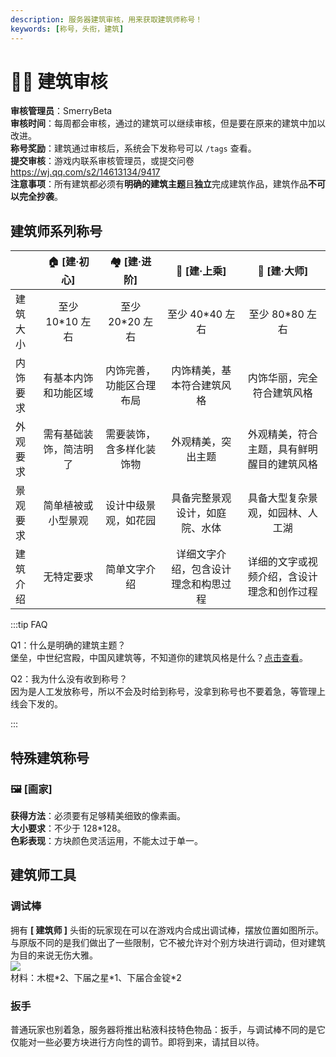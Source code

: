 ```yaml
---
description: 服务器建筑审核，用来获取建筑师称号！
keywords: [称号，头衔，建筑]
---
```


# 👷‍♀️ 建筑审核

**审核管理员**：SmerryBeta  
**审核时间**：每周都会审核，通过的建筑可以继续审核，但是要在原来的建筑中加以改进。  
**称号奖励**：建筑通过审核后，系统会下发称号可以 `/tags` 查看。  
**提交审核**：游戏内联系审核管理员，或提交问卷 https://wj.qq.com/s2/14613134/9417  
**注意事项**：所有建筑都必须有**明确的建筑主题**且**独立**完成建筑作品，建筑作品**不可以完全抄袭**。

## 建筑师系列称号

|          |      🏠 [建·初心]      |       🏘 [建·进阶]        |             🏢 [建·上乘]             |                🏰 [建·大师]                |
| -------- | :--------------------: | :----------------------: | :----------------------------------: | :----------------------------------------: |
| 建筑大小 |    至少 10\*10 左右    |     至少 20\*20 左右     |           至少 40\*40 左右           |              至少 80\*80 左右              |
| 内饰要求 |  有基本内饰和功能区域  | 内饰完善，功能区合理布局 |      内饰精美，基本符合建筑风格      |         内饰华丽，完全符合建筑风格         |
| 外观要求 | 需有基础装饰，简洁明了 | 需要装饰，含多样化装饰物 |          外观精美，突出主题          | 外观精美，符合主题，具有鲜明醒目的建筑风格 |
| 景观要求 |   简单植被或小型景观   |   设计中级景观，如花园   |    具备完整景观设计，如庭院、水体    |      具备大型复杂景观，如园林、人工湖      |
| 建筑介绍 |       无特定要求       |       简单文字介绍       | 详细文字介绍，包含设计理念和构思过程 | 详细的文字或视频介绍，含设计理念和创作过程 |

:::tip FAQ

Q1：什么是明确的建筑主题？  
堡垒，中世纪宫殿，中国风建筑等，不知道你的建筑风格是什么？[点击查看](https://www.bilibili.com/read/cv15967515/)。

Q2：我为什么没有收到称号？  
因为是人工发放称号，所以不会及时给到称号，没拿到称号也不要着急，等管理上线会下发的。

:::

## 特殊建筑称号

### 🖼 [画家]

**获得方法**：必须要有足够精美细致的像素画。  
**大小要求**：不少于 128\*128。  
**色彩表现**：方块颜色灵活运用，不能太过于单一。

## 建筑师工具

### 调试棒

拥有 **[ 建筑师 ]** 头街的玩家现在可以在游戏内合成出调试棒，摆放位置如图所示。与原版不同的是我们做出了一些限制，它不被允许对个别方块进行调动，但对建筑为目的来说无伤大雅。  
![](/img/guide/build/e63fa0949e560c8d7b966fd268bc01e1.png)  
材料：木棍\*2、下届之星\*1、下届合金锭\*2

### 扳手

普通玩家也别着急，服务器将推出粘液科技特色物品：扳手，与调试棒不同的是它仅能对一些必要方块进行方向性的调节。即将到来，请拭目以待。
